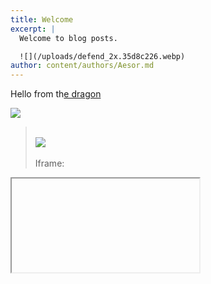 ```yaml
---
title: Welcome
excerpt: |
  Welcome to blog posts.

  ![](/uploads/defend_2x.35d8c226.webp)
author: content/authors/Aesor.md
---
```


Hello from th[e dragon]()

![](/uploads/defend_2x.35d8c226.webp)

> \
> ![](/uploads/usnje-rjava.JPG)\
> \
> Iframe:

<Iframe iframeSrc="https://chronoforge.gg/" height={500} />

Video:\\

<Youtube embedSrc="https://www.youtube.com/embed/T-D1KVIuvjA" />

<BlockQuote>
  >
</BlockQuote>

<DateTime />
